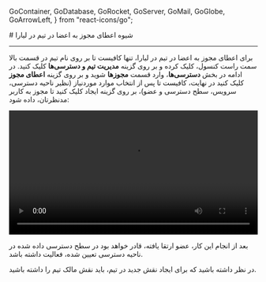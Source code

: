 
  GoContainer,
  GoDatabase,
  GoRocket,
  GoServer,
  GoMail,
  GoGlobe,
  GoArrowLeft,
} from "react-icons/go";


<Layout>
<Head>
<title>مستندات شیوه اعطای مجوز به اعضا در تیم در لیارا</title>
<meta property="og:title" content="مستندات خدمات رایانش ابری لیارا" />
<meta property="og:description" content="مستندات مربوط به شیوه اعطای مجوز به اعضا در تیم در لیارا"  />
<meta property="og:image" content="https://files.liara.ir/liara/logos/liara-poster.jpg" />
</Head>
# شیوه اعطای مجوز به اعضا در تیم در لیارا
<hr className="mb-2" />

برای اعطای مجوز به اعضا در تیم در لیارا، تنها کافیست تا بر روی نام تیم در قسمت بالا سمت راست کنسول، کلیک کرده و  بر روی گزینه **مدیریت تیم و دسترسی‌ها** کلیک کنید. در ادامه
در بخش **دسترسی‌ها**، وارد قسمت **مجوزها** شوید و بر روی گزینه **اعطای مجوز** کلیک کنید
در نهایت، کافیست تا پس از انتخاب موارد موردنیاز (نظیر ناحیه دسترسی، سرویس، سطح دسترسی و عضو)، بر روی گزینه 
ایجاد کلیک کنید تا مجوز به کاربر مدنظرتان، داده شود: 

<div className="h-2" />
<video
    src="https://files.liara.ir/liara/teams/grant-access-to-member-on-team.mp4"
    controls="controls"
    className="block w-full"
    width="100%"
></video>
<div className="h-2" />

بعد از انجام این کار، عضو ارتقا یافته، قادر خواهد بود در سطح دسترسی داده شده در ناحیه دسترسی تعیین شده، فعالیت داشته باشد.


<div className="h-2" />
<Alert variant="info">
<p>
    در نظر داشته باشید که برای ایجاد نقش جدید در تیم، باید نقش مالک تیم را داشته باشید.
</p>
</Alert>

</Layout>
